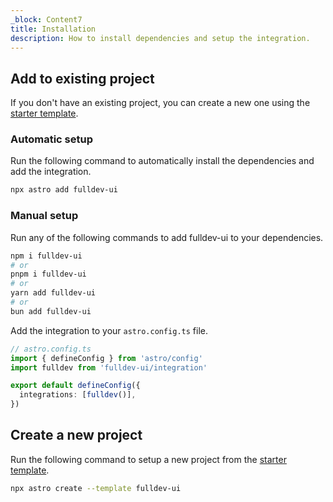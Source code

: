 ```yaml
---
_block: Content7
title: Installation
description: How to install dependencies and setup the integration.
---
```



## Add to existing project

If you don't have an existing project, you can create a new one using the [starter template](https://github.com/fulldotdev/starter).

### Automatic setup

Run the following command to automatically install the dependencies and add the integration.

```bash
npx astro add fulldev-ui
```

### Manual setup

Run any of the following commands to add fulldev-ui to your dependencies.

```bash
npm i fulldev-ui
# or
pnpm i fulldev-ui
# or
yarn add fulldev-ui
# or
bun add fulldev-ui
```

Add the integration to your `astro.config.ts` file.

```ts
// astro.config.ts
import { defineConfig } from 'astro/config'
import fulldev from 'fulldev-ui/integration'

export default defineConfig({
  integrations: [fulldev()],
})
```

## Create a new project

Run the following command to setup a new project from the [starter template](https://github.com/fulldotdev/starter).

```bash
npx astro create --template fulldev-ui
```
